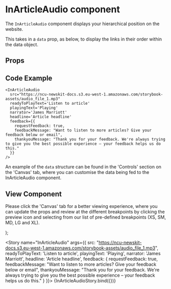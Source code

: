 
<Meta
  title="Newskit Components/Article Audio/InArticleAudio"
  component={InArticleAudio}
/>

# InArticleAudio component
The `InArticleAudio` component displays your hierarchical position on the website.

This takes in a `data` prop, as below, to display the links in their order within the data object.

## Props
<Props of={InArticleAudio} />

## Code Example
```
<InArticleAudio
  src="https://ncu-newskit-docs.s3.eu-west-1.amazonaws.com/storybook-assets/audio_file_1.mp3"
  readyToPlayText='Listen to article'
  playingText='Playing'
  narrator='James Marriott'
  headline='Article headline'
  feedback={{
    requestFeedback: true,
    feedbackMessage: "Want to listen to more articles? Give your feedback below or email",
    thankyouMessage: "Thank you for your feedback. We're always trying to give you the best possible experience – your feedback helps us do this."
  }}
/>
```

An example of the `data` structure can be found in the 'Controls' section on the 'Canvas' tab, where you can customise the data being fed to the InArticleAudio component.

## View Component
Please click the 'Canvas' tab for a better viewing experience, where you can update the props and review at the different breakpoints by clicking the preview icon and selecting from our list of pre-defined breakpoints (XS, SM, MD, LG and XL).

  <TCThemeProvider>
    <InArticleAudio {...{ src, readyToPlayText, playingText, narrator, headline, feedback }} />
  </TCThemeProvider>
);

<Story name="InArticleAudio" args={{ 
  src: "https://ncu-newskit-docs.s3.eu-west-1.amazonaws.com/storybook-assets/audio_file_1.mp3",
  readyToPlayText: 'Listen to article',
  playingText: 'Playing',
  narrator: 'James Marriott',
  headline: 'Article headline',
  feedback: {
    requestFeedback: true,
    feedbackMessage: "Want to listen to more articles? Give your feedback below or email",
    thankyouMessage: "Thank you for your feedback. We're always trying to give you the best possible experience – your feedback helps us do this."
  }
}}>
  {InArticleAudioStory.bind({})}
</Story>